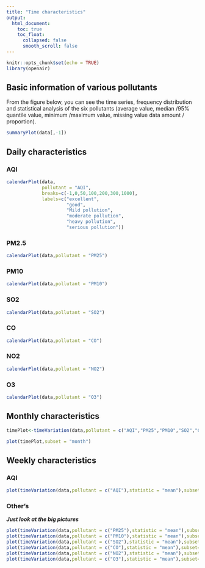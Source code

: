 ---
title: "Time characteristics"
output: 
  html_document: 
    toc: true
    toc_float: 
      collapsed: false
      smooth_scroll: false
---

```{r setup, include=FALSE}
knitr::opts_chunk$set(echo = TRUE)
library(openair)
```

## Basic information of various pollutants

From the figure below, you can see the time series, frequency distribution and statistical analysis of the six pollutants (average value, median /95% quantile value, minimum /maximum value, missing value data amount / proportion).

```{r echo=TRUE, message=FALSE, warning=FALSE}
summaryPlot(data[,-1])
```

## Daily characteristics

### AQI

```{r echo=TRUE, message=FALSE, warning=FALSE}
calendarPlot(data, 
             pollutant = "AQI",
             breaks=c(-1,0,50,100,200,300,1000),
             labels=c("excellent",
                      "good",
                      "Mild pollution",
                      "moderate pollution",
                      "heavy pollution",
                      "serious pollution"))
```


### PM2.5

```{r echo=TRUE, message=FALSE, warning=FALSE}
calendarPlot(data,pollutant = "PM25")
```

### PM10

```{r echo=TRUE, message=FALSE, warning=FALSE}
calendarPlot(data,pollutant = "PM10")
```

### SO2

```{r echo=TRUE, message=FALSE, warning=FALSE}
calendarPlot(data,pollutant = "SO2")
```

### CO

```{r echo=TRUE, message=FALSE, warning=FALSE}
calendarPlot(data,pollutant = "CO")
```

### NO2

```{r echo=TRUE, message=FALSE, warning=FALSE}
calendarPlot(data,pollutant = "NO2")
```

### O3

```{r echo=TRUE, message=FALSE, warning=FALSE}
calendarPlot(data,pollutant = "O3")
```

## Monthly characteristics

```{r echo=TRUE, message=FALSE, warning=FALSE}
timePlot<-timeVariation(data,pollutant = c("AQI","PM25","PM10","SO2","CO","NO2","O3"),statistic = "mean",xlab = c("month", "weekday"))
```

```{r echo=TRUE, message=FALSE, warning=FALSE}
plot(timePlot,subset = "month")
```

## Weekly characteristics

### AQI

```{r echo=TRUE, message=FALSE, warning=FALSE}
plot(timeVariation(data,pollutant = c("AQI"),statistic = "mean"),subset="day",xlab = c("month", "weekday"))

```

### Other's 

***Just look at the big pictures***

```{r echo=TRUE, message=FALSE, warning=FALSE}
plot(timeVariation(data,pollutant = c("PM25"),statistic = "mean"),subset="day")
plot(timeVariation(data,pollutant = c("PM10"),statistic = "mean"),subset="day")
plot(timeVariation(data,pollutant = c("SO2"),statistic = "mean"),subset="day")
plot(timeVariation(data,pollutant = c("CO"),statistic = "mean"),subset="day")
plot(timeVariation(data,pollutant = c("NO2"),statistic = "mean"),subset="day")
plot(timeVariation(data,pollutant = c("O3"),statistic = "mean"),subset="day")
```
